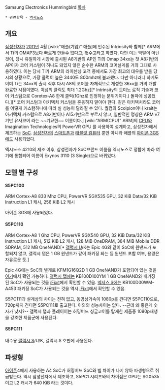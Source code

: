 Samsung Electronics Hummingbird
[[목차]]
 * 관련항목 - [[엑시노스]]

== 개요 ==
[[삼성전자]]가 [[2011년]] 4월 [wiki:"애플(기업)" 애플]에 인수된 Intrinsity와 함께[* ARM에서 Ti의 OMAP3보다 빠르게 만들수 없다고, 헛수고라고 하였다. 다만 이는 막말이 아닌것이, 당시 유일하게 시장에 출시된 A8기반의 AP인  Ti의 Omap 34xx는 첫 A8기반의 AP이자 코어 커스텀이 하나도 돼있지 않은 순수한 ARM의 코어설계를 거의 그대로 사용하였다. 이는 당시 Ti가  ARM의 라이센싱 고객 중에서도 가장 최고의 대우를 받을 당시의 상황으로, 가장 클럭이 높은 3440도 800mhz에 불과했다. 다만 아니러니 하게도 이미 Ti는 34xx의 출시 직후 다시 A8의 코어를 자체적으로 개성한 36xx를 거의 개발 완료한 시점이였다. 이넘의 클럭도 최대 1.2Ghz][* Intrinsity의 도미노 로직 기술과 코어 커스텀으로 Coretex-A8 한계 클럭(1Ghz로 인정하는 분위기이다.) 돌파에 성공했다.][* 코어 커스텀과 아키텍처 커스텀을 혼동하지 말아야 한다. 같은 아키텍처라도 코어를 어떻게 커스텀하나에 따라 실 성능이 달라질 수 있다. 퀄컴의 Scolpion이나 krait는 아키텍처 커스텀으로 A8기반이나 A15기반으로 부르지 않고, 일반적인 명칭은 ARM v7기반 유사코어 라는 ~~기묘한~~ 이름이다.] [wiki:"ARM(CPU)" ARM]의 [[CPU]]와 Imagination Technologies의 PowerVR GPU 를 사용하여 설계하고, 삼성전자에서 제조하는 [[SoC]]. [[삼성전자]]의 [[스마트폰]]과 [[태블릿 컴퓨터]] 뿐만 아니라 애플의 [[아이폰 3GS]]에도 사용되었다.

엑시노스 4210의 제조 이후, 삼성전자가 SoC브랜드 이름을 엑시노스로 정함에 따라 여기에 통합되어 이름이 Exynos 3110 (3 Single)으로 바뀌었다.


== 모델 별 구성 ==
==== S5PC100 ====
ARM Cortex-A8 833 Mhz CPU, PowerVR SGX535 GPU, 32 KiB Data/32 KiB Instruction L1 캐시, 256 KiB L2 캐시

아이폰 3GS에 사용되었다.

==== S5PC110 ====
ARM Cortex-A8 1 Ghz CPU, PowerVR SGX540 GPU, 32 KiB Data/32 KiB Instruction L1 캐시, 512 KiB L2 캐시, 128 MiB OneDRAM, 384 MiB Mobile DDR SDRAM, 512 MB OneNAND[* [[갤럭시 U]]/K는 Epic 4G와 같이 SoC에 원낸드가 포함되지 않고, 갤럭시 탭은 1 GB 원낸드가 같이 패키징 되는 등 원낸드 포함 여부, 용량은 자유로운 듯.]

Epic 4G에는 SoC와 별개로 KFM1G16Q2D 1 GB OneNAND가 포함되어 있는 것을 [http://www.chipworks.com/ko/technical-competitive-analysis/resources/recent-teardowns/2010/09/teardown-of-the-samsung-epic-4g-smart-phone/ 여기]에서 확인 가능하다. [[갤럭시 탭]]에는 KB100D100YM 1 GB OneNAND와 패키징 된 SoC가 사용되는 것을 [http://www.ifixit.com/Teardown/Samsung-Galaxy-Tab-Teardown/4103/2 iFixit]에서 확인할 수 있음. [[넥서스 S]]에는 KB100D00WM-A453 패키징 SoC가 사용되는 것을 역시 [http://www.ifixit.com/Teardown/Nexus-S-Teardown/4365/2 iFixit]에서 확인할 수 있음.

S5PC111과 설계상의 차이는 전혀 없고, 동영상가속이 1080p를 견디면 S5PC110으로, 720p까지 견디면 S5PC111로 출고한다. 이외의 성능차이는 없다. --근데 왜 좋은게 숫자가 낮지?--
갤럭시 탭과 플레이어는 허밍버드 싱글코어를 탑재한 제품중 1080p재생을 강조한 제품군에 사용된다.

==== S5PC111 ====
내수용 [[갤럭시 S]]/U/K, 갤럭시 S 호핀에 사용된다.

== 파생형 ==
[[아이폰]]4에서 사용하는 A4 SoC가 허밍버드 SoC와 별 차이가 나지 않아 파생형으로 취급받는다. 역시 삼성전자에서 제조하고, S5PC1 시리즈와의 차이점은 GPU는 SGX535이고 L2 캐시가 640 KiB 라는 것이다.
